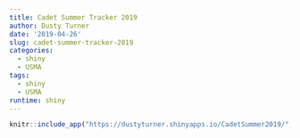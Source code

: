 ```yaml
---
title: Cadet Summer Tracker 2019
author: Dusty Turner
date: '2019-04-26'
slug: cadet-summer-tracker-2019
categories:
  - shiny
  - USMA
tags:
  - shiny
  - USMA
runtime: shiny
---
```


<center>
```r
knitr::include_app("https://dustyturner.shinyapps.io/CadetSummer2019/", height = "1500px")
```
</center>